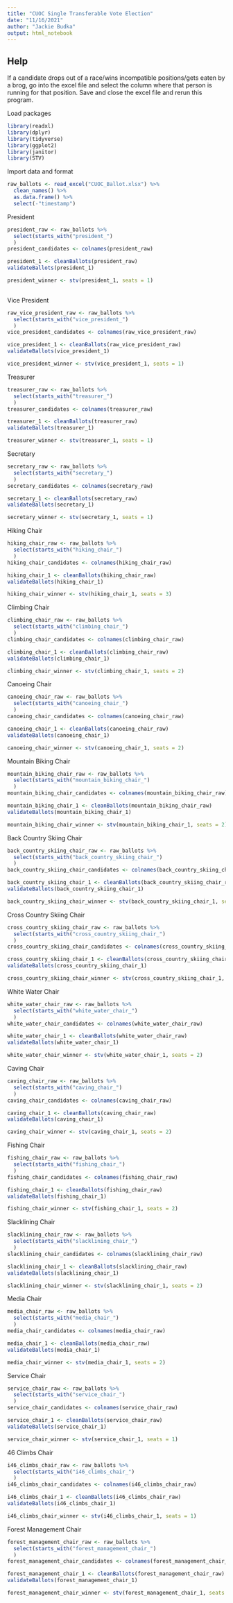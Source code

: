 ```yaml
---
title: "CUOC Single Transferable Vote Election"
date: "11/16/2021"
author: "Jackie Budka"
output: html_notebook
---
```


## Help
If a candidate drops out of a race/wins incompatible positions/gets eaten by a brog, go into the excel file and select the column where that person is running for that position. Save and close the excel file and rerun this program.

Load packages
```r
library(readxl)
library(dplyr)
library(tidyverse)
library(ggplot2)
library(janitor)
library(STV)
```

Import data and format
```r
raw_ballots <- read_excel("CUOC_Ballot.xlsx") %>%
  clean_names() %>%
  as.data.frame() %>%
  select(-"timestamp")
```

President
```r
president_raw <- raw_ballots %>%
  select(starts_with("president_")
  )
president_candidates <- colnames(president_raw)

president_1 <- cleanBallots(president_raw)
validateBallots(president_1)

president_winner <- stv(president_1, seats = 1)
  
```

Vice President
```r
raw_vice_president_raw <- raw_ballots %>%
  select(starts_with("vice_president_")
  )
vice_president_candidates <- colnames(raw_vice_president_raw)

vice_president_1 <- cleanBallots(raw_vice_president_raw)
validateBallots(vice_president_1)

vice_president_winner <- stv(vice_president_1, seats = 1)
```

Treasurer
```r
treasurer_raw <- raw_ballots %>%
  select(starts_with("treasurer_")
  )
treasurer_candidates <- colnames(treasurer_raw)

treasurer_1 <- cleanBallots(treasurer_raw)
validateBallots(treasurer_1)

treasurer_winner <- stv(treasurer_1, seats = 1)
```

Secretary
```r
secretary_raw <- raw_ballots %>%
  select(starts_with("secretary_")
  )
secretary_candidates <- colnames(secretary_raw)

secretary_1 <- cleanBallots(secretary_raw)
validateBallots(secretary_1)

secretary_winner <- stv(secretary_1, seats = 1)
```

Hiking Chair
```r
hiking_chair_raw <- raw_ballots %>%
  select(starts_with("hiking_chair_")
  )
hiking_chair_candidates <- colnames(hiking_chair_raw)

hiking_chair_1 <- cleanBallots(hiking_chair_raw)
validateBallots(hiking_chair_1)

hiking_chair_winner <- stv(hiking_chair_1, seats = 3)
```

Climbing Chair
```r
climbing_chair_raw <- raw_ballots %>%
  select(starts_with("climbing_chair_")
  )
climbing_chair_candidates <- colnames(climbing_chair_raw)

climbing_chair_1 <- cleanBallots(climbing_chair_raw)
validateBallots(climbing_chair_1)

climbing_chair_winner <- stv(climbing_chair_1, seats = 2)
```

Canoeing Chair
```r
canoeing_chair_raw <- raw_ballots %>%
  select(starts_with("canoeing_chair_")
  )
canoeing_chair_candidates <- colnames(canoeing_chair_raw)

canoeing_chair_1 <- cleanBallots(canoeing_chair_raw)
validateBallots(canoeing_chair_1)

canoeing_chair_winner <- stv(canoeing_chair_1, seats = 2)
```

Mountain Biking Chair
```r
mountain_biking_chair_raw <- raw_ballots %>%
  select(starts_with("mountain_biking_chair_")
  )
mountain_biking_chair_candidates <- colnames(mountain_biking_chair_raw)

mountain_biking_chair_1 <- cleanBallots(mountain_biking_chair_raw)
validateBallots(mountain_biking_chair_1)

mountain_biking_chair_winner <- stv(mountain_biking_chair_1, seats = 2)
```

Back Country Skiing Chair
```r
back_country_skiing_chair_raw <- raw_ballots %>%
  select(starts_with("back_country_skiing_chair_")
  )
back_country_skiing_chair_candidates <- colnames(back_country_skiing_chair_raw)

back_country_skiing_chair_1 <- cleanBallots(back_country_skiing_chair_raw)
validateBallots(back_country_skiing_chair_1)

back_country_skiing_chair_winner <- stv(back_country_skiing_chair_1, seats = 2)
```

Cross Country Skiing Chair
```r
cross_country_skiing_chair_raw <- raw_ballots %>%
  select(starts_with("cross_country_skiing_chair_")
  )
cross_country_skiing_chair_candidates <- colnames(cross_country_skiing_chair_raw)

cross_country_skiing_chair_1 <- cleanBallots(cross_country_skiing_chair_raw)
validateBallots(cross_country_skiing_chair_1)

cross_country_skiing_chair_winner <- stv(cross_country_skiing_chair_1, seats = 2)
```

White Water Chair
```r
white_water_chair_raw <- raw_ballots %>%
  select(starts_with("white_water_chair_")
  )
white_water_chair_candidates <- colnames(white_water_chair_raw)

white_water_chair_1 <- cleanBallots(white_water_chair_raw)
validateBallots(white_water_chair_1)

white_water_chair_winner <- stv(white_water_chair_1, seats = 2)
```

Caving Chair
```r
caving_chair_raw <- raw_ballots %>%
  select(starts_with("caving_chair_")
  )
caving_chair_candidates <- colnames(caving_chair_raw)

caving_chair_1 <- cleanBallots(caving_chair_raw)
validateBallots(caving_chair_1)

caving_chair_winner <- stv(caving_chair_1, seats = 2)
```

Fishing Chair
```r
fishing_chair_raw <- raw_ballots %>%
  select(starts_with("fishing_chair_")
  )
fishing_chair_candidates <- colnames(fishing_chair_raw)

fishing_chair_1 <- cleanBallots(fishing_chair_raw)
validateBallots(fishing_chair_1)

fishing_chair_winner <- stv(fishing_chair_1, seats = 2)
```

Slacklining Chair
```r
slacklining_chair_raw <- raw_ballots %>%
  select(starts_with("slacklining_chair_")
  )
slacklining_chair_candidates <- colnames(slacklining_chair_raw)

slacklining_chair_1 <- cleanBallots(slacklining_chair_raw)
validateBallots(slacklining_chair_1)

slacklining_chair_winner <- stv(slacklining_chair_1, seats = 2)
```

Media Chair
```r
media_chair_raw <- raw_ballots %>%
  select(starts_with("media_chair_")
  )
media_chair_candidates <- colnames(media_chair_raw)

media_chair_1 <- cleanBallots(media_chair_raw)
validateBallots(media_chair_1)

media_chair_winner <- stv(media_chair_1, seats = 2)
```

Service Chair
```r
service_chair_raw <- raw_ballots %>%
  select(starts_with("service_chair_")
  )
service_chair_candidates <- colnames(service_chair_raw)

service_chair_1 <- cleanBallots(service_chair_raw)
validateBallots(service_chair_1)

service_chair_winner <- stv(service_chair_1, seats = 1)
```

46 Climbs Chair
```r
i46_climbs_chair_raw <- raw_ballots %>%
  select(starts_with("i46_climbs_chair_")
  )
i46_climbs_chair_candidates <- colnames(i46_climbs_chair_raw)

i46_climbs_chair_1 <- cleanBallots(i46_climbs_chair_raw)
validateBallots(i46_climbs_chair_1)

i46_climbs_chair_winner <- stv(i46_climbs_chair_1, seats = 1)
```

Forest Management Chair
```r
forest_management_chair_raw <- raw_ballots %>%
  select(starts_with("forest_management_chair_")
  )
forest_management_chair_candidates <- colnames(forest_management_chair_raw)

forest_management_chair_1 <- cleanBallots(forest_management_chair_raw)
validateBallots(forest_management_chair_1)

forest_management_chair_winner <- stv(forest_management_chair_1, seats = 1)
```
